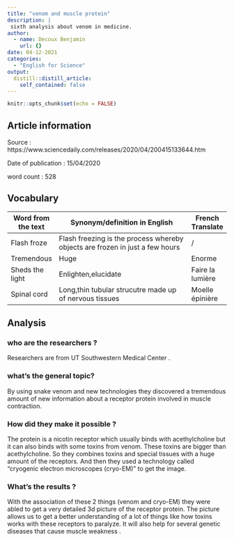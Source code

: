 ```yaml
---
title: "venom and muscle protein"
description: |
 sixth analysis about venom in medicine.
author:
  - name: Decoux Benjamin
    url: {}
date: 04-12-2021
categories:
  - "English for Science"
output:
  distill::distill_article:
    self_contained: false
---
```


```r
knitr::opts_chunk$set(echo = FALSE)
```

## Article information

Source : https://www.sciencedaily.com/releases/2020/04/200415133644.htm

Date of publication : 15/04/2020

word count : 528

## Vocabulary

| Word from the text | Synonym/definition in English                                                | French Translate |
| ------------------ | ---------------------------------------------------------------------------- | ---------------- |
| Flash froze        | Flash freezing is the process whereby objects are frozen in just a few hours |  /               |
| Tremendous         | Huge                                                                         | Enorme           |
| Sheds the light    | Enlighten,elucidate                                                          | Faire la lumière |
| Spinal cord        | Long,thin tubular strucutre made up of nervous tissues                       | Moelle épinière  |

## Analysis

### who are the researchers ?

Researchers are from UT Southwestern Medical Center .

### what’s the general topic?

By using snake venom and new technologies they discovered a tremendous amount of new information about a receptor protein involved in muscle contraction.

### How did they make it possible ?

The protein is a nicotin receptor which usually binds with acethylcholine but it can also binds with some toxins from venom. These toxins are bigger than acethylcholine. So they combines toxins and special tissues with a huge amount of the receptors.
And then they used a technology called “cryogenic electron microscopes  (cryo-EM)” to get the image.

### What’s the results ?

With the association of these 2 things (venom and cryo-EM) they were abled to get a very detailed 3d picture of the receptor protein.
The picture allows us to get a better understanding of a lot of things like how toxins works with these receptors to paralyze. It will also help for several genetic diseases that cause muscle weakness .
